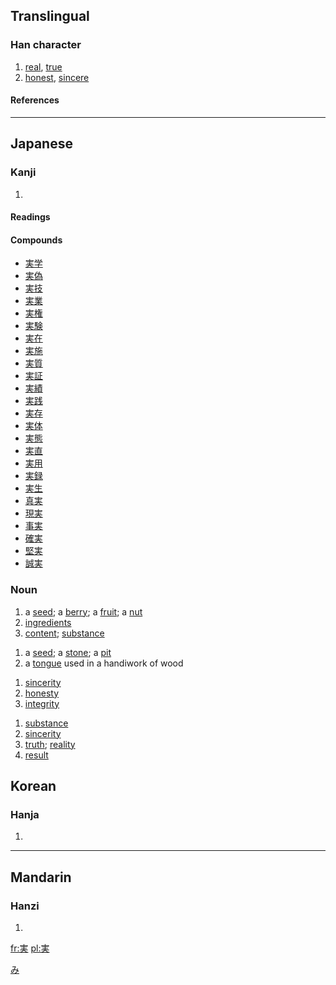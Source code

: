 {{see|實}}
{{rfc-auto}}
==Translingual==
===Han character===
{{Han char|rn=40|rad=宀|as=05|sn=8|four=|canj=十手大 (JQK)}}
# [[real]], [[true]]
# [[honest]], [[sincere]]
====References====
{{Han ref|kx=0284.081|dkj=07124|dj=0561.100|hdz=20917.091|uh=5B9F|ud=23455}}
----
==Japanese==
[[Category:1000_Japanese_basic_words|み]]

===Kanji===
{{ja-kanji|grade=3|rs=宀05}}
# {{defn|Japanese}}
====Readings====
{{ja-readings|on=[[じつ]] (jitsu), [[しつ]] (shitsu)|kun=[[み]] (mi), [[みのる]] (minoru), [[みちる]] (michiru)}}

====Compounds====
* [[実学]]
* [[実偽]]
* [[実技]]
* [[実業]]
* [[実権]]
* [[実験]]
* [[実在]]
* [[実施]]
* [[実質]]
* [[実証]]
* [[実績]]
* [[実践]]
* [[実存]]
* [[実体]]
* [[実態]]
* [[実直]]
* [[実用]]
* [[実録]]
* [[実生]]
* [[真実]]
* [[現実]]
* [[事実]]
* [[確実]]
* [[堅実]]
* [[誠実]]

=== Noun ===
{{ja-noun|k|hira=み|rom=mi}}
# a [[seed]]; a [[berry]]; a [[fruit]]; a [[nut]]
# [[ingredients]]
# [[content]]; [[substance]]

{{ja-noun|k|hira=さね|rom=sane}}
# a [[seed]]; a [[stone]]; a [[pit]]
# a [[tongue]] used in a handiwork of wood

{{ja-noun|k|hira=まこと|rom=makoto}}
# [[sincerity]]
# [[honesty]]
# [[integrity]]

{{ja-noun|k|hira=じつ|rom=jitsu|hidx=しつ'}}
# [[substance]]
# [[sincerity]]
# [[truth]]; [[reality]]
# [[result]]

==Korean==
===Hanja===
{{ko-hanja|hangeul=실|rv=sil|mr=sil}}
# {{defn|Korean}}
----
==Mandarin==
===Hanzi===
{{cmn-hanzi|pin=[[shí]] (shi2)|wg=shih<sup>2</sup>}}
# {{defn|Mandarin}}

[[fr:実]]
[[pl:実]]